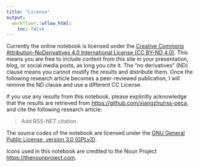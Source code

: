 ```yaml
---
title: "License"
output:
  workflowr::wflow_html:
    toc: false
---
```


Currently the online notebook is licensed under the
[Creative Commons Attribution-NoDerivatives 4.0 International License (CC BY-ND 4.0)][site-license].
This means you are free to include content from this site in your
presentation, blog, or social media posts, as long you cite it.
The "no derivatives" (ND) clause means you cannot modify the results and distribute them.
Once the following research article becomes a peer-reviewed publication,
I will remove the ND clause and use a different CC License.

If you use any results from this notebook, please explicitly acknowledge
that the results are retrieved from <https://github.com/xiangzhu/rss-peca>,
and cite the following research article:

> Add RSS-NET citation.

The source codes of the notebook are licensed under the
[GNU General Public License, version 3.0 (GPLv3)][code-license].

Icons used in this notebook are credited
to the Noun Project <https://thenounproject.com>.

[code-license]: https://www.gnu.org/licenses/gpl-3.0.txt
[site-license]: https://creativecommons.org/licenses/by-nd/4.0/
